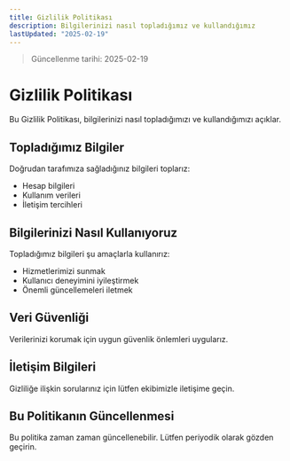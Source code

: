 ```yaml
---
title: Gizlilik Politikası
description: Bilgilerinizi nasıl topladığımız ve kullandığımız
lastUpdated: "2025-02-19"
---
```


> Güncellenme tarihi: 2025-02-19

# Gizlilik Politikası

Bu Gizlilik Politikası, bilgilerinizi nasıl topladığımızı ve kullandığımızı açıklar.

## Topladığımız Bilgiler

Doğrudan tarafımıza sağladığınız bilgileri toplarız:

- Hesap bilgileri
- Kullanım verileri
- İletişim tercihleri

## Bilgilerinizi Nasıl Kullanıyoruz

Topladığımız bilgileri şu amaçlarla kullanırız:

- Hizmetlerimizi sunmak
- Kullanıcı deneyimini iyileştirmek
- Önemli güncellemeleri iletmek

## Veri Güvenliği

Verilerinizi korumak için uygun güvenlik önlemleri uygularız.

## İletişim Bilgileri

Gizliliğe ilişkin sorularınız için lütfen ekibimizle iletişime geçin.

## Bu Politikanın Güncellenmesi

Bu politika zaman zaman güncellenebilir. Lütfen periyodik olarak gözden geçirin.
